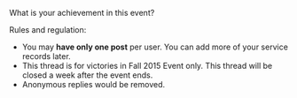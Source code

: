 What is your achievement in this event?

Rules and regulation:
*You may '''have only one post''' per user. You can add more of your service records later.
*This thread is for victories in Fall 2015 Event only. This thread will be closed a week after the event ends. 
*Anonymous replies would be removed.<ac_metadata title="[Fall 2015 Event] Hall of Triumph" notify_everyone="1447993948"> </ac_metadata>